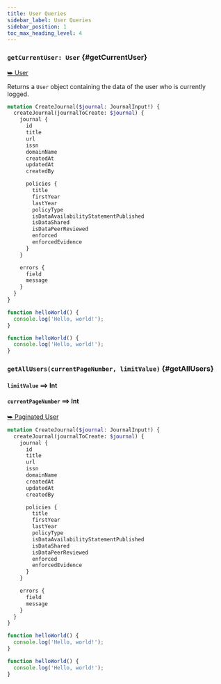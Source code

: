 ```yaml
---
title: User Queries
sidebar_label: User Queries
sidebar_position: 1
toc_max_heading_level: 4
---
```



### `getCurrentUser: User` {#getCurrentUser}

<a className='response' href='../otherFolder/doc4.md'>
  ⮩ User
</a>

Returns a `User` object containing the data of the user who is currently logged.

<Tabs>
  <TabItem value='operation' label='Operation' default>

```graphql
mutation CreateJournal($journal: JournalInput!) {
  createJournal(journalToCreate: $journal) {
    journal {
      id
      title
      url
      issn
      domainName
      createdAt
      updatedAt
      createdBy

      policies {
        title
        firstYear
        lastYear
        policyType
        isDataAvailabilityStatementPublished
        isDataShared
        isDataPeerReviewed
        enforced
        enforcedEvidence
      }
    }

    errors {
      field
      message
    }
  }
}
```

  </TabItem>

  <TabItem value='variables' label='Variables' default>

```js
function helloWorld() {
  console.log('Hello, world!');
}
```

  </TabItem>

  <TabItem value='response' label='Response'>

```js
function helloWorld() {
  console.log('Hello, world!');
}
```

  </TabItem>
</Tabs>

### `getAllUsers(currentPageNumber, limitValue)` {#getAllUsers}

#### `limitValue` ⟹ Int

#### `currentPageNumber` ⟹ Int

<a className='response' href='../otherFolder/doc4.md'>
  ⮩ Paginated User
</a>

<Tabs>
  <TabItem value='operation' label='Operation' default>

```graphql
mutation CreateJournal($journal: JournalInput!) {
  createJournal(journalToCreate: $journal) {
    journal {
      id
      title
      url
      issn
      domainName
      createdAt
      updatedAt
      createdBy

      policies {
        title
        firstYear
        lastYear
        policyType
        isDataAvailabilityStatementPublished
        isDataShared
        isDataPeerReviewed
        enforced
        enforcedEvidence
      }
    }

    errors {
      field
      message
    }
  }
}
```

  </TabItem>

  <TabItem value='variables' label='Variables' default>

```js
function helloWorld() {
  console.log('Hello, world!');
}
```

  </TabItem>

  <TabItem value='response' label='Response'>

```js
function helloWorld() {
  console.log('Hello, world!');
}
```

  </TabItem>
</Tabs>
